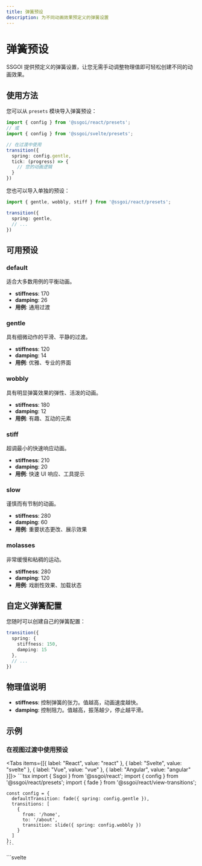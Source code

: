 ```yaml
---
title: 弹簧预设
description: 为不同动画效果预定义的弹簧设置
---
```


# 弹簧预设

SSGOI 提供预定义的弹簧设置，让您无需手动调整物理值即可轻松创建不同的动画效果。

## 使用方法

您可以从 `presets` 模块导入弹簧预设：

```typescript
import { config } from '@ssgoi/react/presets';
// 或
import { config } from '@ssgoi/svelte/presets';

// 在过渡中使用
transition({
  spring: config.gentle,
  tick: (progress) => {
    // 您的动画逻辑
  }
})
```

您也可以导入单独的预设：

```typescript
import { gentle, wobbly, stiff } from '@ssgoi/react/presets';

transition({
  spring: gentle,
  // ...
})
```

## 可用预设

### default
适合大多数用例的平衡动画。
- **stiffness**: 170
- **damping**: 26
- **用例**: 通用过渡

### gentle
具有细微动作的平滑、平静的过渡。
- **stiffness**: 120
- **damping**: 14
- **用例**: 优雅、专业的界面

### wobbly
具有明显弹簧效果的弹性、活泼的动画。
- **stiffness**: 180
- **damping**: 12
- **用例**: 有趣、互动的元素

### stiff
超调最小的快速响应动画。
- **stiffness**: 210
- **damping**: 20
- **用例**: 快速 UI 响应、工具提示

### slow
谨慎而有节制的动画。
- **stiffness**: 280
- **damping**: 60
- **用例**: 重要状态更改、展示效果

### molasses
非常缓慢和粘稠的运动。
- **stiffness**: 280
- **damping**: 120
- **用例**: 戏剧性效果、加载状态

## 自定义弹簧配置

您随时可以创建自己的弹簧配置：

```typescript
transition({
  spring: {
    stiffness: 150,
    damping: 15
  },
  // ...
})
```

## 物理值说明

- **stiffness**: 控制弹簧的张力。值越高，动画速度越快。
- **damping**: 控制阻力。值越高，振荡越少，停止越平滑。

## 示例

### 在视图过渡中使用预设

<Tabs items={[{ label: "React", value: "react" }, { label: "Svelte", value: "svelte" }, { label: "Vue", value: "vue" }, { label: "Angular", value: "angular" }]}>
  <TabPanel value="react">
    ```tsx
    import { Ssgoi } from '@ssgoi/react';
    import { config } from '@ssgoi/react/presets';
    import { fade } from '@ssgoi/react/view-transitions';

    const config = {
      defaultTransition: fade({ spring: config.gentle }),
      transitions: [
        {
          from: '/home',
          to: '/about',
          transition: slide({ spring: config.wobbly })
        }
      ]
    };
    ```
  </TabPanel>
  <TabPanel value="svelte">
    ```svelte
    <script>
      import { Ssgoi } from '@ssgoi/svelte';
      import { config } from '@ssgoi/svelte/presets';
      import { fade, slide } from '@ssgoi/svelte/view-transitions';

      const config = {
        defaultTransition: fade({ spring: config.gentle }),
        transitions: [
          {
            from: '/home',
            to: '/about',
            transition: slide({ spring: config.wobbly })
          }
        ]
      };
    </script>

    <Ssgoi {config}>
      <slot />
    </Ssgoi>
    ```
  </TabPanel>
  <TabPanel value="vue">
    ```vue
    <script setup>
    import { Ssgoi } from '@ssgoi/vue';
    import { config } from '@ssgoi/vue/presets';
    import { fade, slide } from '@ssgoi/vue/view-transitions';

    const transitionConfig = {
      defaultTransition: fade({ spring: config.gentle }),
      transitions: [
        {
          from: '/home',
          to: '/about',
          transition: slide({ spring: config.wobbly })
        }
      ]
    };
    </script>

    <template>
      <Ssgoi :config="transitionConfig">
        <slot />
      </Ssgoi>
    </template>
    ```
  </TabPanel>
  <TabPanel value="angular">
    ```typescript
    import { Component } from '@angular/core';
    import { Ssgoi } from '@ssgoi/angular';
    import { config as springPresets } from '@ssgoi/angular/presets';
    import { fade, slide } from '@ssgoi/angular/view-transitions';
    import type { SsgoiConfig } from '@ssgoi/core';

    @Component({
      selector: 'app-root',
      standalone: true,
      imports: [Ssgoi],
      template: `
        <ssgoi [config]="config">
          <!-- 应用内容 -->
        </ssgoi>
      `
    })
    export class AppComponent {
      config: SsgoiConfig = {
        defaultTransition: fade({ spring: springPresets.gentle }),
        transitions: [
          {
            from: '/home',
            to: '/about',
            transition: slide({ spring: springPresets.wobbly })
          }
        ]
      };
    }
    ```
  </TabPanel>
</Tabs>

### 在元素过渡中使用预设

<Tabs items={[{ label: "React", value: "react" }, { label: "Svelte", value: "svelte" }, { label: "Vue", value: "vue" }, { label: "Angular", value: "angular" }]}>
  <TabPanel value="react">
    ```tsx
    import { transition } from '@ssgoi/react';
    import { config } from '@ssgoi/react/presets';

    const fadeIn = transition({
      spring: config.slow,
      tick: (progress) => ({
        opacity: progress,
        transform: `translateY(${(1 - progress) * 20}px)`
      })
    });
    ```
  </TabPanel>
  <TabPanel value="svelte">
    ```svelte
    <script>
      import { transition } from '@ssgoi/svelte';
      import { config } from '@ssgoi/svelte/presets';

      const fadeIn = {
        spring: config.slow,
        tick: (progress) => ({
          opacity: progress,
          transform: `translateY(${(1 - progress) * 20}px)`
        })
      };
    </script>

    <div use:transition={{ key: 'fade-in', ...fadeIn }}>
      内容
    </div>
    ```
  </TabPanel>
  <TabPanel value="vue">
    ```vue
    <script setup>
    import { config } from '@ssgoi/vue/presets';
    import { fadeIn } from '@ssgoi/vue/transitions';

    const fadeTransition = {
      spring: config.slow,
      tick: (progress) => ({
        opacity: progress,
        transform: `translateY(${(1 - progress) * 20}px)`
      })
    };
    </script>

    <template>
      <div v-transition="{ key: 'fade-in', ...fadeTransition }">
        内容
      </div>
    </template>
    ```
  </TabPanel>
  <TabPanel value="angular">
    ```typescript
    import { Component } from '@angular/core';
    import { SsgoiTransitionDirective } from '@ssgoi/angular';
    import { config as springPresets } from '@ssgoi/angular/presets';
    import type { TransitionParams } from '@ssgoi/core';

    @Component({
      selector: 'app-my-component',
      standalone: true,
      imports: [SsgoiTransitionDirective],
      template: `
        <div [ssgoiTransition]="fadeInConfig">
          内容
        </div>
      `
    })
    export class MyComponent {
      fadeInConfig: TransitionParams = {
        key: 'fade-in',
        spring: springPresets.slow,
        in: (element) => ({
          tick: (progress) => {
            element.style.opacity = `${progress}`;
            element.style.transform = `translateY(${(1 - progress) * 20}px)`;
          }
        }),
        out: (element) => ({
          tick: (progress) => {
            element.style.opacity = `${progress}`;
            element.style.transform = `translateY(${(1 - progress) * 20}px)`;
          }
        })
      };
    }
    ```
  </TabPanel>
</Tabs>